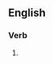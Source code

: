 ==English==

===Verb===
{{head|en|present participle}}

# {{present participle of|microwave|lang=en|nocat=1}}